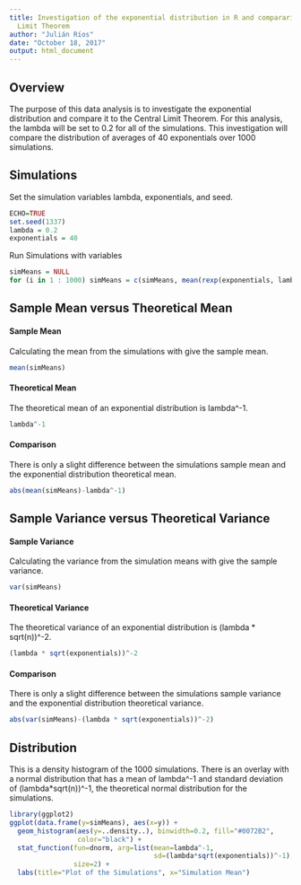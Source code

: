 ```yaml
---
title: Investigation of the exponential distribution in R and compararing it with the Central
  Limit Theorem
author: "Julián Ríos"
date: "October 18, 2017"
output: html_document
---
```


## Overview
The purpose of this data analysis is to investigate the exponential distribution
and compare it to the Central Limit Theorem. For this analysis, the lambda will 
be set to 0.2 for all of the simulations. This investigation will compare the 
distribution of averages of 40 exponentials over 1000 simulations.


## Simulations
Set the simulation variables lambda, exponentials, and seed.
```r
ECHO=TRUE
set.seed(1337)
lambda = 0.2
exponentials = 40
```

Run Simulations with variables
```r
simMeans = NULL
for (i in 1 : 1000) simMeans = c(simMeans, mean(rexp(exponentials, lambda)))
```


## Sample Mean versus Theoretical Mean
#### Sample Mean
Calculating the mean from the simulations with give the sample mean.
```r
mean(simMeans)
```

#### Theoretical Mean
The theoretical mean of an exponential distribution is lambda^-1.
```r
lambda^-1
```

#### Comparison
There is only a slight difference between the simulations sample mean and the 
exponential distribution theoretical mean.
```r
abs(mean(simMeans)-lambda^-1)
```


## Sample Variance versus Theoretical Variance
#### Sample Variance
Calculating the variance from the simulation means with give the sample
variance.
```r
var(simMeans)
```

#### Theoretical Variance
The theoretical variance of an exponential distribution is 
(lambda * sqrt(n))^-2.
```r
(lambda * sqrt(exponentials))^-2
```

#### Comparison
There is only a slight difference between the simulations sample variance and 
the exponential distribution theoretical variance.
```r
abs(var(simMeans)-(lambda * sqrt(exponentials))^-2)
```


## Distribution
This is a density histogram of the 1000 simulations. There is an overlay with a 
normal distribution that has a mean of lambda^-1 and standard deviation of 
(lambda*sqrt(n))^-1, the theoretical normal distribution for the simulations.
```r
library(ggplot2)
ggplot(data.frame(y=simMeans), aes(x=y)) + 
  geom_histogram(aes(y=..density..), binwidth=0.2, fill="#0072B2", 
                 color="black") +
  stat_function(fun=dnorm, arg=list(mean=lambda^-1, 
                                    sd=(lambda*sqrt(exponentials))^-1), 
                size=2) +
  labs(title="Plot of the Simulations", x="Simulation Mean")
```
